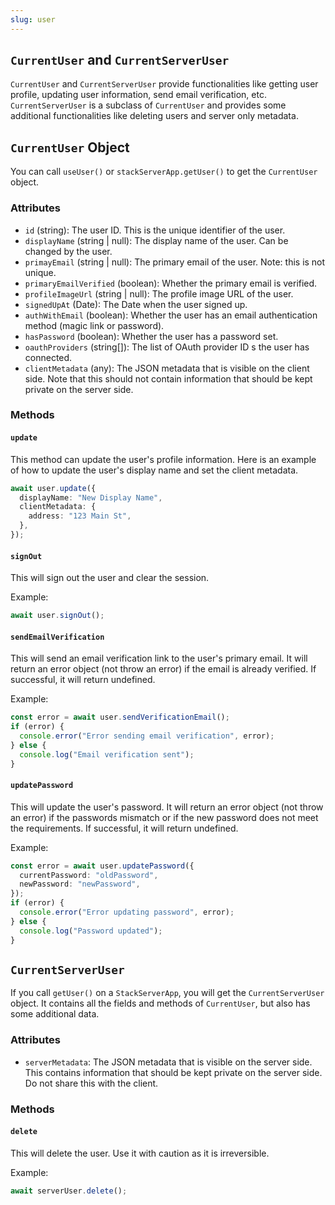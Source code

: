 ```yaml
---
slug: user
---
```


## `CurrentUser` and `CurrentServerUser`

`CurrentUser` and `CurrentServerUser` provide functionalities like getting user profile, updating user information, send email verification, etc. `CurrentServerUser` is a subclass of `CurrentUser` and provides some additional functionalities like deleting users and server only metadata.

## `CurrentUser` Object

You can call `useUser()` or `stackServerApp.getUser()` to get the `CurrentUser` object.

### Attributes

- `id` (string): The user ID. This is the unique identifier of the user.
- `displayName` (string | null): The display name of the user. Can be changed by the user.
- `primayEmail` (string | null): The primary email of the user. Note: this is not unique.
- `primaryEmailVerified` (boolean): Whether the primary email is verified.
- `profileImageUrl` (string | null): The profile image URL of the user.
- `signedUpAt` (Date): The Date when the user signed up.
- `authWithEmail` (boolean): Whether the user has an email authentication method (magic link or password).
- `hasPassword` (boolean): Whether the user has a password set.
- `oauthProviders` (string[]): The list of OAuth provider ID s the user has connected.
- `clientMetadata` (any): The JSON metadata that is visible on the client side. Note that this should not contain information that should be kept private on the server side.

### Methods

#### `update`

This method can update the user's profile information. Here is an example of how to update the user's display name and set the client metadata.

```typescript
await user.update({
  displayName: "New Display Name",
  clientMetadata: {
    address: "123 Main St",
  },
});
```

#### `signOut`

This will sign out the user and clear the session.

Example: 
```typescript
await user.signOut();
```

#### `sendEmailVerification`

This will send an email verification link to the user's primary email. It will return an error object (not throw an error) if the email is already verified. If successful, it will return undefined.

Example:
```typescript
const error = await user.sendVerificationEmail();
if (error) {
  console.error("Error sending email verification", error);
} else {
  console.log("Email verification sent");
}
```

#### `updatePassword`

This will update the user's password. It will return an error object (not throw an error) if the passwords mismatch or if the new password does not meet the requirements. If successful, it will return undefined.

Example: 
```typescript
const error = await user.updatePassword({
  currentPassword: "oldPassword",
  newPassword: "newPassword",
});
if (error) {
  console.error("Error updating password", error);
} else {
  console.log("Password updated");
}
```

## `CurrentServerUser`

If you call `getUser()` on a `StackServerApp`, you will get the `CurrentServerUser` object. It contains all the fields and methods of `CurrentUser`, but also has some additional data.

### Attributes

- `serverMetadata`: The JSON metadata that is visible on the server side. This contains information that should be kept private on the server side. Do not share this with the client.

### Methods

#### `delete`

This will delete the user. Use it with caution as it is irreversible.

Example:
```typescript
await serverUser.delete();
```
